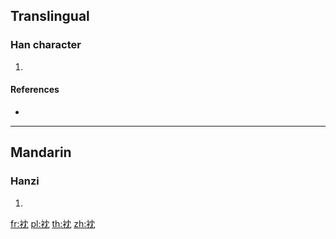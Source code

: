 {{character info/new}}
==Translingual==

===Han character===
{{Han char|rn=145|rad=衣|as=04|sn=10|four=34212|canj=LLBU}}

# {{defn|Han|sort=衣04}}

====References====
* {{Han ref|kx=1112.220|dkj=34133|dj=1578.060|hdz=53080.010|uh=8874|ud=34932|bh=D3DB|bd=54235}}

----

==Mandarin==

===Hanzi===
{{cmn-hanzi|pin=[[dǎn]] ([[dan3]])|wg=tan<sup>3</sup>}}

# {{defn|lang=cmn|sort=衣04}}

[[fr:衴]]
[[pl:衴]]
[[th:衴]]
[[zh:衴]]